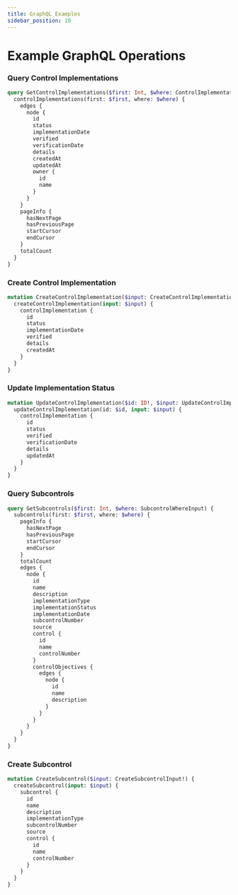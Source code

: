 ```yaml
---
title: GraphQL Examples
sidebar_position: 10
---
```


# Example GraphQL Operations

### Query Control Implementations

```graphql
query GetControlImplementations($first: Int, $where: ControlImplementationWhereInput) {
  controlImplementations(first: $first, where: $where) {
    edges {
      node {
        id
        status
        implementationDate
        verified
        verificationDate
        details
        createdAt
        updatedAt
        owner {
          id
          name
        }
      }
    }
    pageInfo {
      hasNextPage
      hasPreviousPage
      startCursor
      endCursor
    }
    totalCount
  }
}
```

### Create Control Implementation

```graphql
mutation CreateControlImplementation($input: CreateControlImplementationInput!) {
  createControlImplementation(input: $input) {
    controlImplementation {
      id
      status
      implementationDate
      verified
      details
      createdAt
    }
  }
}
```

### Update Implementation Status

```graphql
mutation UpdateControlImplementation($id: ID!, $input: UpdateControlImplementationInput!) {
  updateControlImplementation(id: $id, input: $input) {
    controlImplementation {
      id
      status
      verified
      verificationDate
      details
      updatedAt
    }
  }
}
```

### Query Subcontrols

```graphql
query GetSubcontrols($first: Int, $where: SubcontrolWhereInput) {
  subcontrols(first: $first, where: $where) {
    pageInfo {
      hasNextPage
      hasPreviousPage
      startCursor
      endCursor
    }
    totalCount
    edges {
      node {
        id
        name
        description
        implementationType
        implementationStatus
        implementationDate
        subcontrolNumber
        source
        control {
          id
          name
          controlNumber
        }
        controlObjectives {
          edges {
            node {
              id
              name
              description
            }
          }
        }
      }
    }
  }
}
```

### Create Subcontrol

```graphql
mutation CreateSubcontrol($input: CreateSubcontrolInput!) {
  createSubcontrol(input: $input) {
    subcontrol {
      id
      name
      description
      implementationType
      subcontrolNumber
      source
      control {
        id
        name
        controlNumber
      }
    }
  }
}
```
